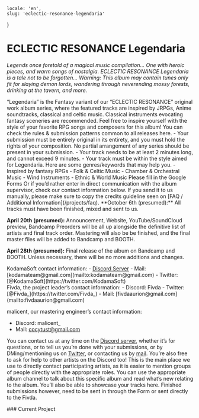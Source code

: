     locale: 'en',
    slug: 'eclectic-resonance-legendaria'
}

# ECLECTIC RESONANCE Legendaria

*Legends once foretold of a magical music compilation… One with heroic pieces, and warm songs of nostalgia. ECLECTIC RESONANCE Legendaria is a tale not to be forgotten… Warning: This album may contain tunes only fit for slaying demon lords, wandering through neverending mossy forests, drinking at the tavern, and more.*

<WrappableParagraph title="Presentation">
“Legendaria” is the Fantasy variant of our “ECLECTIC RESONANCE” original work album series, where the featured tracks are inspired by JRPGs, Anime soundtracks, classical and celtic music. Classical instruments evocating fantasy sceneries are recommended. Feel free to inspire yourself with the style of your favorite RPG songs and composers for this album!
</WrappableParagraph>

<WrappableParagraph title="General KodamaSounds Specific Rules">
    <CtaButton link='/projects/faq' icon='book'>
        <span>You can check the rules & submission patterns common to all releases here.</span>
    </CtaButton>
</WrappableParagraph>

<WrappableParagraph title="Legendaria Specific Music Rules">
- Your submission must be entirely original in its entirety, and you must hold the rights of your composition. No partial arrangement of any series should be present in your submission.
- Your track needs to be at least 2 minutes long, and cannot exceed 9 minutes.
- Your track must be within the style aimed for Legendaria. Here are some genres/keywords that may help you.
    - Inspired by fantasy RPGs
    - Folk & Celtic Music
    - Chamber & Orchestral Music
    - Wind Instruments
    - Ethnic & World Music
</WrappableParagraph>

<WrappableParagraph title="Track Submission">
<CtaButton link='https://forms.gle/YciTS1AnzikkpBnp9' icon='envelope'>
    <span>Please fill in the Google Forms</span>
</CtaButton>
Or if you’d rather enter in direct communication with the album supervisor, check our contact information below. If you send it to us manually, please make sure to copy the credits guideline seen on [FAQ / Additional Information](/projects/faq).
</WrappableParagraph>

<WrappableParagraph title="Deadlines">
**October 6th (presumed):** All tracks must have been finished, mixed and sent to us.

**April 20th (presumed):** Announcement, Website, YouTube/SoundCloud preview, Bandcamp Preorders will be all up alongside the definitive list of artists and final track order. Mastering will also be be finished, and the final master files will be added to Bandcamp and BOOTH.

**April 28th (presumed):** Final release of the album on Bandcamp and BOOTH. Unless necessary, there will be no more additions and changes.
</WrappableParagraph>

<WrappableParagraph title="Contact (Questions / Submissions)">
KodamaSoft contact information:
- <a href="/discord">Discord Server</a> 
- Mail: [kodamateam@gmail.com](mailto:kodamateam@gmail.com)
- Twitter: [@KodamaSoft](https://twitter.com/KodamaSoft)

<br/>
Fivda, the project leader’s contact information:
- Discord: Fivda
- Twitter: [@Fivda_](https://twitter.com/Fivda_)
- Mail: [fivdaaurion@gmail.com](mailto:fivdaaurion@gmail.com)

malicent, our mastering engineer’s contact information:
- Discord: malicent_
- Mail: [cocytust@gmail.com](mailto:cocytust@gmail.com)

You can contact us at any time on the <a href="/discord">Discord server</a>, whether it’s for questions, or to tell us you’re done with your submissions, or by DMing/mentioning us on [Twitter](https://twitter.com/KodamaSoft), or contacting us by [mail](mailto:kodamateam@gmail.com). You’re also free to ask for help to other artists on the Discord too! This is the main place we use to directly contact participating artists, as it is easier to mention groups of people directly with the appropriate roles. You can use the appropriate album channel to talk about this specific album and read what’s new relating to the album. You’ll also be able to showcase your tracks here. Finished submissions however, need to be sent in through the Form or sent directly to the Fivda.
</WrappableParagraph>

<WrappableParagraph title="Releases Information">
### Current Project
<ProjectInformation slug="eclectic-resonance-legendaria"/>
</WrappableParagraph>